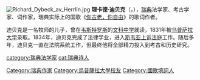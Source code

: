 {{unreferenced|time=2014-06-30T16:37:13+00:00}}
[[File:Richard_Dybeck_av_Herrlin.jpg|thumb]]
'''理卡德·迪贝克'''（{{lang-sv|Richard Dybeck}}，{{bd|1811年|9月1日|1877年|7月28日}}），[[瑞典|瑞典]]法学家、考古学家、词作家，瑞典实际上的国歌《[[你古老，你自由|你古老，你自由]]》的歌词作者。

迪贝克是一名牧师的儿子，曾在[[韦斯特罗斯|韦斯特罗斯]]的[[文科中学|文科中学]]就读，1831年被[[乌普萨拉大学|乌普萨拉大学]]录取。1834年，迪贝克完成了法律学业，进入[[斯韦亚上诉法庭|斯韦亚上诉法庭]]工作。随后多年，迪贝克一直在法院系统工作，但最终他将全部精力投入到考古和历史研究。

{{瑞典人物小作品}}
{{Authority control}}
{{DEFAULTSORT:dybeck}}
[[category:瑞典法学家|category:瑞典法学家]]
[[Category:瑞典作家|Category:瑞典作家]]
[[cat:瑞典诗人|cat:瑞典诗人]]
[[Category:烏普薩拉大學校友|Category:烏普薩拉大學校友]]
[[Category:國歌填詞人|Category:國歌填詞人]]